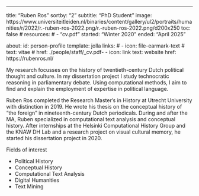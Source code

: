 ---
title: "Ruben Ros"
sortby: "2"
subtitle: "PhD Student"
image: https://www.universiteitleiden.nl/binaries/content/gallery/ul2/portraits/humanities/r/2022/r.-ruben-ros-2022.png/r.-ruben-ros-2022.png/d200x250 
toc: false
# resources: 
#   - "cv.pdf"
started: "Winter 2020"
ended: "April 2025"

about:
  id: person-profile
  template: jolla
  links:
    # - icon: file-earmark-text
    #   text: vitae
    #   href: ./people/staff/_cv.pdf-
    - icon: link
      text: website
      href: https://rubenros.nl/


:::{#person-profile}
:::

My research focusses on the history of twentieth-century Dutch political thought and culture. In my dissertation project I study technocratic reasoning in parliamentary debate. Using computational methods, I aim to find and explain the employment of expertise in political language.

Ruben Ros completed the Research Master’s in History at Utrecht University with distinction in 2019. He wrote his thesis on the conceptual history of “the foreign” in nineteenth-century Dutch periodicals. During and after the MA, Ruben specialized in computational text analysis and conceptual history. After internships at the Helsinki Computational History Group and the KNAW DH Lab and a research project on visual cultural memory, he started his dissertation project in 2020.

Fields of interest

- Political History
- Conceptual History
- Computational Text Analysis
- Digital Humanities
- Text Mining

